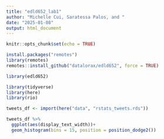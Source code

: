 ```yaml
---
title: "edld652_lab1"
author: "Michelle Cui, Saratessa Palos, and "
date: "2025-01-08"
output: html_document
---
```


```r
knitr::opts_chunk$set(echo = TRUE)
```

```r
install.packages("remotes")
library(remotes)
remotes::install_github("datalorax/edld652", force = TRUE)
```

```r
library(edld652)
```

```r
library(tidyverse)
library(here)
library(rio)
```

```r
tweets_df <- import(here("data", "rstats_tweets.rds"))
```

```r
tweets_df %>% 
  ggplot(aes(display_text_width))+
  geom_histogram(bins = 15, position = position_dodge2())
```


